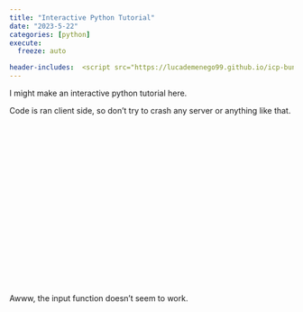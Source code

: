 ```yaml
---
title: "Interactive Python Tutorial"
date: "2023-5-22"
categories: [python]
execute:
  freeze: auto

header-includes:  <script src="https://lucademenego99.github.io/icp-bundle/base/full.iife.js"></script>
---
```


I might make an interactive python tutorial here.

Code is ran client side, so don't try to crash any server or anything like that.

```{=html}
<div class="col fragment" data-fragment-index="2"
                        style="height: min(30vw, 60vh); margin: min(1vw, 2vh)">
                        <python-editor contenteditable="true" theme="dark" code="elements = [39,12,18,85,72,10,2,18]

print('Unsorted list is\n', elements)

# Sort the list (with bubblesort)
for n in range(len(elements)-1, 0, -1):
  for i in range(n):
    if elements[i] > elements[i+1]:
      elements[i], elements[i+1] = elements[i+1], elements[i]

print('\nSorted list is\n', elements)" />
                    </div>
```


Awww, the input function doesn't seem to work. 